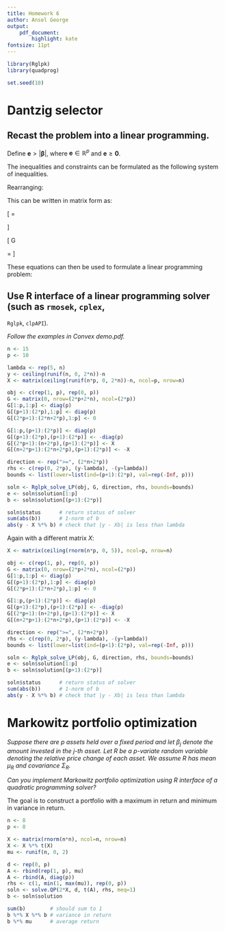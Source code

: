 ```yaml
---
title: Homework 6
author: Ansel George
output: 
    pdf_document:
        highlight: kate
fontsize: 11pt
---
```


```r
library(Rglpk)
library(quadprog)

set.seed(10)
```

\newcommand{\norm}[1]{\left\lVert#1\right\rVert}

# Dantzig selector

\begin{align*}
\min_{\boldsymbol\beta} \norm{\boldsymbol\beta}_1 \textrm{ st. } |\boldsymbol{y}_i - \boldsymbol{x}_i^T \boldsymbol\beta | \leq \lambda \textrm{ for } i=1,\dots,n
\end{align*}

## Recast the problem into a linear programming.

Define $\boldsymbol{e} > |\boldsymbol{\beta}|$, where $\boldsymbol{e} \in
\mathbb{R}^p$ and $\boldsymbol{e} \geq \boldsymbol{0}$.

The inequalities and constraints can be formulated as the following system of
inequalities.

\begin{align*}
\boldsymbol{\beta} &\leq \boldsymbol{e} \\
-\boldsymbol{\beta} &\leq \boldsymbol{e} \\
\boldsymbol{y} - X\boldsymbol\beta &\leq \lambda \boldsymbol1 \\
-\boldsymbol{y} + X\boldsymbol\beta &\leq \lambda \boldsymbol1
\end{align*}

Rearranging:

\begin{align*}
\boldsymbol{e} - \boldsymbol{\beta} &\geq 0\\
\boldsymbol{e} + \boldsymbol{\beta} &\geq 0\\
X\boldsymbol\beta &\geq  \boldsymbol{y} - \lambda \boldsymbol1\\
- X\boldsymbol\beta &\geq - \lambda \boldsymbol1 - \boldsymbol{y}  \\
\end{align*}

This can be written in matrix form as:

\[
\begin{bmatrix}
I & -I \\
I & I \\
0 & X \\
0 & -X \\
\end{bmatrix}
\begin{bmatrix}
\boldsymbol{e} \\
\boldsymbol{\beta} \\
\end{bmatrix}
=
\begin{bmatrix}
0 \\
0 \\
\boldsymbol{y} - \lambda\boldsymbol{1} \\
-\boldsymbol{y} - \lambda\boldsymbol{1}
\end{bmatrix}
\]

\[
G
\begin{bmatrix}
\boldsymbol{e} \\
\boldsymbol{\beta} \\
\end{bmatrix}
=
\boldsymbol{\gamma}
\]

These equations can then be used to formulate a linear programming problem:

\begin{align*}
\min_{\boldsymbol{e}} \boldsymbol1^T\boldsymbol{e} \textrm{ where }& \boldsymbol{e} > \boldsymbol{0}\textrm{, and} \\
&\boldsymbol{G}
\begin{bmatrix}
\boldsymbol{e} \\
\boldsymbol{\beta} \\
\end{bmatrix}
=
\boldsymbol{\gamma}
\end{align*}

## Use R interface of a linear programming solver (such as `rmosek`, `cplex`,
  `Rglpk`, `clpAPI`).

*Follow the examples in Convex demo.pdf.*


```r
n <- 15
p <- 10

lambda <- rep(5, n)
y <- ceiling(runif(n, 0, 2*n))-n
X <- matrix(ceiling(runif(n*p, 0, 2*n))-n, ncol=p, nrow=n)
```


```r
obj <- c(rep(1, p), rep(0, p))
G <- matrix(0, nrow=(2*p+2*n), ncol=(2*p))
G[1:p,1:p] <- diag(p)
G[(p+1):(2*p),1:p] <- diag(p)
G[(2*p+1):(2*n+2*p),1:p] <- 0

G[1:p,(p+1):(2*p)] <- diag(p)
G[(p+1):(2*p),(p+1):(2*p)] <- -diag(p)
G[(2*p+1):(n+2*p),(p+1):(2*p)] <- X
G[(n+2*p+1):(2*n+2*p),(p+1):(2*p)] <- -X

direction <- rep(">=", (2*n+2*p))
rhs <- c(rep(0, 2*p), (y-lambda), -(y+lambda))
bounds <- list(lower=list(ind=(p+1):(2*p), val=rep(-Inf, p)))

soln <- Rglpk_solve_LP(obj, G, direction, rhs, bounds=bounds)
e <- soln$solution[1:p]
b <- soln$solution[(p+1):(2*p)]

soln$status      # return status of solver
sum(abs(b))      # 1-norm of b
abs(y - X %*% b) # check that |y - Xb| is less than lambda
```


Again with a different matrix $X$:

```r
X <- matrix(ceiling(rnorm(n*p, 0, 5)), ncol=p, nrow=n)
```

```r
obj <- c(rep(1, p), rep(0, p))
G <- matrix(0, nrow=(2*p+2*n), ncol=(2*p))
G[1:p,1:p] <- diag(p)
G[(p+1):(2*p),1:p] <- diag(p)
G[(2*p+1):(2*n+2*p),1:p] <- 0

G[1:p,(p+1):(2*p)] <- diag(p)
G[(p+1):(2*p),(p+1):(2*p)] <- -diag(p)
G[(2*p+1):(n+2*p),(p+1):(2*p)] <- X
G[(n+2*p+1):(2*n+2*p),(p+1):(2*p)] <- -X

direction <- rep(">=", (2*n+2*p))
rhs <- c(rep(0, 2*p), (y-lambda), -(y+lambda))
bounds <- list(lower=list(ind=(p+1):(2*p), val=rep(-Inf, p)))

soln <- Rglpk_solve_LP(obj, G, direction, rhs, bounds=bounds)
e <- soln$solution[1:p]
b <- soln$solution[(p+1):(2*p)]

soln$status      # return status of solver
sum(abs(b))      # 1-norm of b
abs(y - X %*% b) # check that |y - Xb| is less than lambda
```


# Markowitz portfolio optimization

*Suppose there are $p$ assets held over a fixed period and let $\beta_j$ denote
the amount invested in the $j$-th asset. Let $R$ be a $p$-variate random
variable denoting the relative price change of each asset. We assume $R$ has
mean $\mu_R$ and covariance $\Sigma_R$.*

\begin{align*}
\min_{\boldsymbol\beta}\boldsymbol{\beta}^T \Sigma_R \boldsymbol\beta \textrm{ st. }& \boldsymbol\beta^T \boldsymbol\mu_R \geq 1 \\
  &\boldsymbol1^T \boldsymbol\beta = 1 \\
  &\boldsymbol\beta \geq \boldsymbol0
\end{align*}

*Can you implement Markowitz portfolio optimization using R interface of a
quadratic programming solver?*

The goal is to construct a portfolio with a maximum in return and minimum in
variance in return.

```r
n <- 8
p <- 8

X <- matrix(rnorm(n*n), ncol=n, nrow=n)
X <- X %*% t(X)
mu <- runif(n, 0, 2)
```

```r
d <- rep(0, p)
A <- rbind(rep(1, p), mu)
A <- rbind(A, diag(p))
rhs <- c(1, min(1, max(mu)), rep(0, p))
soln <- solve.QP(2*X, d, t(A), rhs, meq=1)
b <- soln$solution

sum(b)        # should sum to 1
b %*% X %*% b # variance in return
b %*% mu      # average return
```
